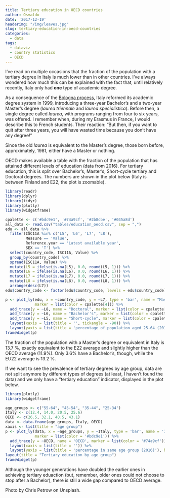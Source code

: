```yaml
---
title: Tertiary education in OECD countries
author: Osvaldo
date: '2017-12-19'
headerimg: "/img/leaves.jpg"
slug: tertiary-education-in-oecd-countries
categories:
  - data
tags:
  - dataviz
  - country statistics
  - OECD
---
```


I've read on multiple occasions that the fraction of the population with a tertiary degree in Italy is
much lower than in other countries. I've always wondered how much this can be explained with the fact
that, until relatively recently, Italy only had **one** type of academic degree.

As a consequence of
the [Bologna process](http://ec.europa.eu/education/policy/higher-education/bologna-process_en),
Italy reformed its academic degree system in 1999, introducing a three-year Bachelor's and
a two-year Master's degree (_laurea triennale_ and _laurea specialistica_). Before then, a single
degree called _laurea_, with programs ranging from four to six years, was offered. I remember when,
during my Erasmus in France, I would describe this to French students. Their reaction: "But then,
if you want to quit after three years, you will have wasted time because you don't have any degree!"

Since the old _laurea_ is equivalent to the Master's degree, those born before, approximately, 1981,
either have a Master or nothing.

OECD makes available a table with the fraction of the population that
has attained different levels of education (data from 2016). For tertiary education, this is split
over Bachelor's, Master's, Short-cycle tertiary and Doctoral degrees. The numbers are shown in
the plot below (Italy is between Finland and E22, the plot is zoomable).

```r
library(readr)
library(dplyr)
library(tidyr)
library(plotly)
library(widgetframe)

cpalette <- c('#bdc9e1', '#74a9cf', '#2b8cbe', '#045a8d')
all_data <- read.csv("tables/education_oecd.csv", sep = ",")
edu <- all_data %>%
  filter(ISC11A %in% c('L5', 'L6', 'L7', 'L8'),
         Measure == 'Value',
         Reference.year == 'Latest available year',
         SEX == 'T') %>%
  select(country_code, ISC11A, Value) %>%
  group_by(country_code) %>%
  spread(ISC11A, Value) %>%
  mutate(L5 = ifelse(is.na(L5), 0.0, round(L5, 1))) %>%
  mutate(L6 = ifelse(is.na(L6), 0.0, round(L6, 1))) %>%
  mutate(L7 = ifelse(is.na(L7), 0.0, round(L7, 1))) %>%
  mutate(L8 = ifelse(is.na(L8), 0.0, round(L8, 1))) %>%
  arrange(desc(L7))
edu$country_code <- factor(edu$country_code, levels = edu$country_code)

p <- plot_ly(edu, x = ~country_code, y = ~L7, type = 'bar', name = "Master's",
             marker = list(color = cpalette[4])) %>%
  add_trace(y = ~L8, name = "Doctoral", marker = list(color = cpalette[3])) %>%
  add_trace(y = ~L6, name = "Bachelor's", marker = list(color = cpalette[2])) %>%
  add_trace(y = ~L5, name = "Short-cycle", marker = list(color = cpalette[1])) %>%
  layout(xaxis = list(title = '', tickangle = -90)) %>%
  layout(yaxis = list(title = 'percentage of population aged 25-64 (2016)'), barmode = 'stack')
frameWidget(p)
```

The fraction of the population with a Master's degree or equivalent in Italy is 13.7 %, exactly
equivalent to the E22 average and slightly higher than the OECD average (11.9%). Only 3.6% have a
Bachelor's, though, while the EU22 average is 13.2 %.

If we want to see the prevalence of tertiary degrees by age group, data are not split anymore by
different types of degrees (at least, I haven't found the data) and we only have a
"tertiary education" indicator, displayed in the plot below.

```r
library(plotly)
library(widgetframe)

age_groups <- c("55-64", "45-54", "35-44", "25-34")
Italy <- c(12.4, 14.0, 20.5, 25.6)
OECD <- c(26.5, 32.1, 40.5, 43.1)
data <- data.frame(age_groups, Italy, OECD)
xaxis <- list(title = "age group")
p <- plot_ly(data, x = ~age_groups, y = ~Italy, type = 'bar', name = 'Italy',
             marker = list(color = '#bdc9e1')) %>%
  add_trace(y = ~OECD, name = 'OECD', marker = list(color = '#74a9cf')) %>%
  layout(xaxis = list(title = '')) %>%
  layout(yaxis = list(title = 'percentage in same age group (2016)'), barmode = 'group') %>%
layout(title = "Tertiary education by age group")
frameWidget(p)
```

Although the younger generations have doubled the earlier ones in achieving tertiary eduaction (but,
remember, older ones could not choose to stop after a Bachelor), there is still a wide gap compared
to OECD average.


Photo by Chris Petrow on Unsplash.
